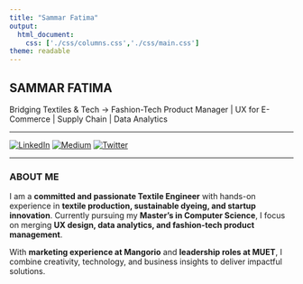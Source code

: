 ---
title: "Sammar Fatima"
output:
  html_document:
    css: ['./css/columns.css','./css/main.css']
theme: readable
---

:::::: {.center}

# SAMMAR FATIMA

Bridging Textiles & Tech → Fashion-Tech Product Manager | UX for E-Commerce | Supply Chain | Data Analytics  

--------------

[![LinkedIn](https://img.shields.io/badge/LinkedIn-%230077B5.svg?logo=linkedin&logoColor=white)](https://linkedin.com/in/your-linkedin) 
[![Medium](https://img.shields.io/badge/Medium-12100E?logo=medium&logoColor=white)](https://medium.com/@your-medium) 
[![Twitter](https://img.shields.io/badge/Twitter-%231DA1F2.svg?logo=Twitter&logoColor=white)](https://twitter.com/your-twitter)

--------------

::::::

<h3> ABOUT ME </h3>

I am a **committed and passionate Textile Engineer** with hands-on experience in **textile production, sustainable dyeing, and startup innovation**. Currently pursuing my **Master’s in Computer Science**, I focus on merging **UX design, data analytics, and fashion-tech product management**.  

With **marketing experience at Mangorio** and **leadership roles at MUET**, I combine creativity, technology, and business insights to deliver impactful solutions.
